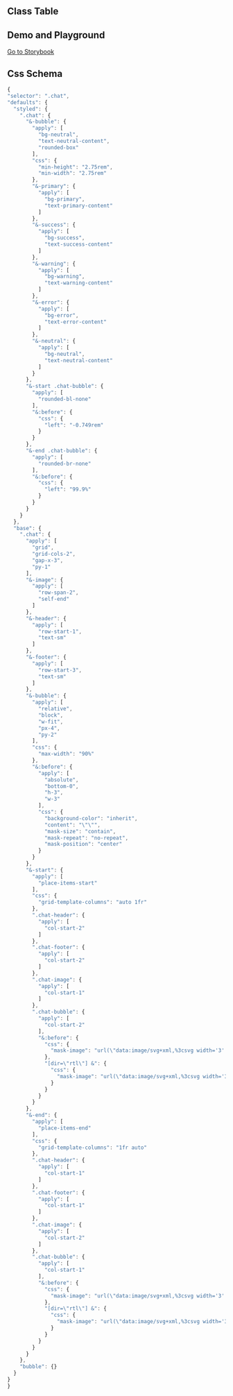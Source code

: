 
## Class Table

<CssTable name="chat" />

## Demo and Playground

[Go to Storybook](https://icestack-storybook.vercel.app/?path=/docs/data-display-chat--docs)

## Css Schema

```js
{
"selector": ".chat",
"defaults": {
  "styled": {
    ".chat": {
      "&-bubble": {
        "apply": [
          "bg-neutral",
          "text-neutral-content",
          "rounded-box"
        ],
        "css": {
          "min-height": "2.75rem",
          "min-width": "2.75rem"
        },
        "&-primary": {
          "apply": [
            "bg-primary",
            "text-primary-content"
          ]
        },
        "&-success": {
          "apply": [
            "bg-success",
            "text-success-content"
          ]
        },
        "&-warning": {
          "apply": [
            "bg-warning",
            "text-warning-content"
          ]
        },
        "&-error": {
          "apply": [
            "bg-error",
            "text-error-content"
          ]
        },
        "&-neutral": {
          "apply": [
            "bg-neutral",
            "text-neutral-content"
          ]
        }
      },
      "&-start .chat-bubble": {
        "apply": [
          "rounded-bl-none"
        ],
        "&:before": {
          "css": {
            "left": "-0.749rem"
          }
        }
      },
      "&-end .chat-bubble": {
        "apply": [
          "rounded-br-none"
        ],
        "&:before": {
          "css": {
            "left": "99.9%"
          }
        }
      }
    }
  },
  "base": {
    ".chat": {
      "apply": [
        "grid",
        "grid-cols-2",
        "gap-x-3",
        "py-1"
      ],
      "&-image": {
        "apply": [
          "row-span-2",
          "self-end"
        ]
      },
      "&-header": {
        "apply": [
          "row-start-1",
          "text-sm"
        ]
      },
      "&-footer": {
        "apply": [
          "row-start-3",
          "text-sm"
        ]
      },
      "&-bubble": {
        "apply": [
          "relative",
          "block",
          "w-fit",
          "px-4",
          "py-2"
        ],
        "css": {
          "max-width": "90%"
        },
        "&:before": {
          "apply": [
            "absolute",
            "bottom-0",
            "h-3",
            "w-3"
          ],
          "css": {
            "background-color": "inherit",
            "content": "\"\"",
            "mask-size": "contain",
            "mask-repeat": "no-repeat",
            "mask-position": "center"
          }
        }
      },
      "&-start": {
        "apply": [
          "place-items-start"
        ],
        "css": {
          "grid-template-columns": "auto 1fr"
        },
        ".chat-header": {
          "apply": [
            "col-start-2"
          ]
        },
        ".chat-footer": {
          "apply": [
            "col-start-2"
          ]
        },
        ".chat-image": {
          "apply": [
            "col-start-1"
          ]
        },
        ".chat-bubble": {
          "apply": [
            "col-start-2"
          ],
          "&:before": {
            "css": {
              "mask-image": "url(\"data:image/svg+xml,%3csvg width='3' height='3' xmlns='http://www.w3.org/2000/svg'%3e%3cpath fill='black' d='m 0 3 L 3 3 L 3 0 C 3 1 1 3 0 3'/%3e%3c/svg%3e\")"
            },
            "[dir=\"rtl\"] &": {
              "css": {
                "mask-image": "url(\"data:image/svg+xml,%3csvg width='3' height='3' xmlns='http://www.w3.org/2000/svg'%3e%3cpath fill='black' d='m 0 3 L 1 3 L 3 3 C 2 3 0 1 0 0'/%3e%3c/svg%3e\")"
              }
            }
          }
        }
      },
      "&-end": {
        "apply": [
          "place-items-end"
        ],
        "css": {
          "grid-template-columns": "1fr auto"
        },
        ".chat-header": {
          "apply": [
            "col-start-1"
          ]
        },
        ".chat-footer": {
          "apply": [
            "col-start-1"
          ]
        },
        ".chat-image": {
          "apply": [
            "col-start-2"
          ]
        },
        ".chat-bubble": {
          "apply": [
            "col-start-1"
          ],
          "&:before": {
            "css": {
              "mask-image": "url(\"data:image/svg+xml,%3csvg width='3' height='3' xmlns='http://www.w3.org/2000/svg'%3e%3cpath fill='black' d='m 0 3 L 1 3 L 3 3 C 2 3 0 1 0 0'/%3e%3c/svg%3e\")"
            },
            "[dir=\"rtl\"] &": {
              "css": {
                "mask-image": "url(\"data:image/svg+xml,%3csvg width='3' height='3' xmlns='http://www.w3.org/2000/svg'%3e%3cpath fill='black' d='m 0 3 L 3 3 L 3 0 C 3 1 1 3 0 3'/%3e%3c/svg%3e\")"
              }
            }
          }
        }
      }
    },
    "bubble": {}
  }
}
}
```